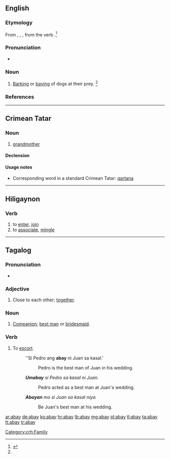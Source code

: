 ==English==

===Etymology===
From {{etyl|fro|en}} {{term|abai|lang=fro}}, {{term|aboi|lang=fro}}, {{term|abay||barking|lang=fro}}, from the verb {{term|abayer|lang=fro}}.<ref name=SOED>{{R:SOED5|page=2}}</ref>

===Pronunciation===
* {{a|GenAm}} {{IPA|/əˈbeɪ/}}

===Noun===
{{en-noun}}

# {{context|obsolete|lang=en}} [[barking|Barking]] or [[baying]] of dogs at their prey. {{defdate|Attested from around (1150 to 1350) until the late 17<sup>th</sup> century.}}<ref name=SOED/>

===References===
<references/>
----

==Crimean Tatar==

===Noun===
{{head|crh|noun}}

# {{context|Northern dialect|lang=crh}} [[grandmother]]

====Declension====
{{crh-latin-noun|nıñ|ğa|nı|da|dan}}

====Usage notes====
* Corresponding word in a standard Crimean Tatar: [[qartana]]

[[Category:crh:Family]]

----

==Hiligaynon==

===Verb===
{{hil-verb|abáy|dim=abay-abay|dim-stress=abáy-abáy|caus=paabay|caus-stress=paabáy|freq=abay-abay|freq-stress=abáy-abáy}}

# to [[enter]], [[join]]
# to [[associate]], [[mingle]]

----

==Tagalog==

===Pronunciation===
* {{audio|Tl-ph-abay.ogg|Audio}}

===Adjective===
{{tl-adj}}

# Close to each other; [[together]].

===Noun===
{{tl-noun}}

# [[companion|Companion]]; [[best man]] or [[bridesmaid]].

===Verb===
{{head|tl|verb}}

# To [[escort]].
#: ''Si Pedro ang '''abay''' ni Juan sa kasal.'
#:: Pedro is the best man of Juan in his wedding.
#: '''''Umabay''' si Pedro sa kasal ni Juan.''
#:: Pedro acted as a best man at Juan's wedding.
#: '''''Abayan''' mo si Juan sa kasal niya.''
#:: Be Juan's best man at his wedding.

[[ar:abay]]
[[de:abay]]
[[ko:abay]]
[[hr:abay]]
[[lb:abay]]
[[mg:abay]]
[[pl:abay]]
[[tl:abay]]
[[ta:abay]]
[[tt:abay]]
[[tr:abay]]
